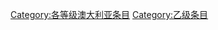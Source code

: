 {{catmore1|[[Wikipedia:澳大利亚专题|Wikipedia:澳大利亚专题]]}}
{{Articles by Quality| topic=澳大利亚|project=澳大利亚|format=toc}}
{{Wikipedia category}}
{{emptycat}}

[[Category:各等级澳大利亚条目‎|Category:各等级澳大利亚条目‎]]
[[Category:乙级条目|Category:乙级条目]]